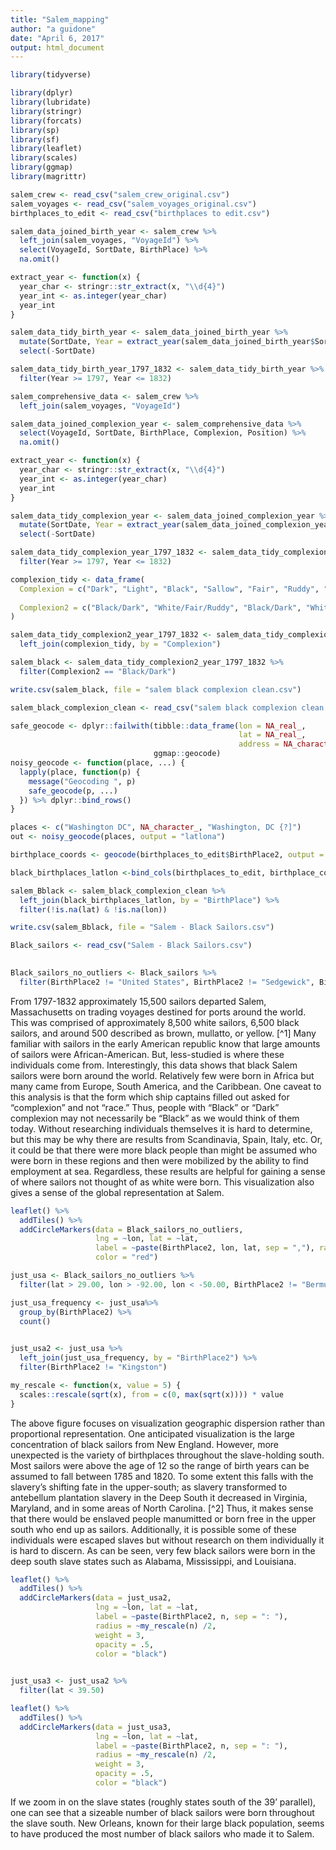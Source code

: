 ```yaml
---
title: "Salem_mapping"
author: "a guidone"
date: "April 6, 2017"
output: html_document
---
```


```r

library(tidyverse)

```

```r
library(dplyr)
library(lubridate)
library(stringr)
library(forcats)
library(sp)                  
library(sf)                  
library(leaflet)             
library(scales) 
library(ggmap)
library(magrittr)
```

```r
salem_crew <- read_csv("salem_crew_original.csv")
salem_voyages <- read_csv("salem_voyages_original.csv")
birthplaces_to_edit <- read_csv("birthplaces to edit.csv")
```

```r

salem_data_joined_birth_year <- salem_crew %>% 
  left_join(salem_voyages, "VoyageId") %>% 
  select(VoyageId, SortDate, BirthPlace) %>%
  na.omit()

extract_year <- function(x) {
  year_char <- stringr::str_extract(x, "\\d{4}") 
  year_int <- as.integer(year_char)
  year_int
}

salem_data_tidy_birth_year <- salem_data_joined_birth_year %>% 
  mutate(SortDate, Year = extract_year(salem_data_joined_birth_year$SortDate)) %>%
  select(-SortDate)

salem_data_tidy_birth_year_1797_1832 <- salem_data_tidy_birth_year %>%
  filter(Year >= 1797, Year <= 1832)
```

```r

salem_comprehensive_data <- salem_crew %>% 
  left_join(salem_voyages, "VoyageId")
```

```r
salem_data_joined_complexion_year <- salem_comprehensive_data %>% 
  select(VoyageId, SortDate, BirthPlace, Complexion, Position) %>%
  na.omit()
```

```r

extract_year <- function(x) {
  year_char <- stringr::str_extract(x, "\\d{4}") 
  year_int <- as.integer(year_char)
  year_int
}
```

```r

salem_data_tidy_complexion_year <- salem_data_joined_complexion_year %>% 
  mutate(SortDate, Year = extract_year(salem_data_joined_complexion_year$SortDate)) %>%
  select(-SortDate)
```

```r

salem_data_tidy_complexion_year_1797_1832 <- salem_data_tidy_complexion_year %>%
  filter(Year >= 1797, Year <= 1832)

```

```r

complexion_tidy <- data_frame(
  Complexion = c("Dark", "Light", "Black", "Sallow", "Fair", "Ruddy", "Sandy", "Brown", "Yellow","?", "Dark?", "Mulatto", "Florid", "Sambo", "Black (yellow)", "Quadroon", "Pale", "Very Black", "Bright yellow", "Negro", "Fresh", "Lambs?", "Very Dark", "Colored", "Mixed","Very black", "Burnt", "Dark Olive", "Fairish", "Clear/Ruddy", "Fair Ruddy", "Rather Fair", "Clear", "Tawny", "Swarthy", "Light and Fres", "Dark Brown", "Indian", "African", "Black man", "Dark brown", "Light Brown", "Ruddy Brown","Brownish", "Pink?", "Rather Light", "Fairish?"),
  
  Complexion2 = c("Black/Dark", "White/Fair/Ruddy", "Black/Dark", "White/Fair/Ruddy", "White/Fair/Ruddy", "White/Fair/Ruddy", "White/Fair/Ruddy", "Brown/Mulatto", "Yellow/Olive", "Unknown", "Black/Dark", "Brown/Mulatto", "White/Fair/Ruddy", "Black/Dark", "Black/Dark", "Brown/Mulatto", "White/Fair/Ruddy", "Black/Dark", "White/Fair/Ruddy", "Black/Dark", "White/Fair/Ruddy", "Unknown", "Black/Dark", "Black/Dark", "Brown/Mulatto", "Black/Dark", "White/Fair/Ruddy", "Yellow/Olive", "White/Fair/Ruddy", "White/Fair/Ruddy", "White/Fair/Ruddy", "White/Fair/Ruddy", "White/Fair/Ruddy", "Brown/Mulatto", "Yellow/Olive", "White/Fair/Ruddy", "Black/Dark", "Indian", "Black/Dark", "Black/Dark", "Black/Dark", "Brown/Mulatto", "Brown/Mulatto", "Brown/Mulatto", "White/Fair/Ruddy", "White/Fair/Ruddy", "White/Fair/Ruddy")
)
```

```r
salem_data_tidy_complexion2_year_1797_1832 <- salem_data_tidy_complexion_year_1797_1832 %>%
  left_join(complexion_tidy, by = "Complexion")
```


```r

salem_black <- salem_data_tidy_complexion2_year_1797_1832 %>% 
  filter(Complexion2 == "Black/Dark")

```

```r
write.csv(salem_black, file = "salem black complexion clean.csv")
```

```r
salem_black_complexion_clean <- read_csv("salem black complexion clean.csv")
```

```r

safe_geocode <- dplyr::failwith(tibble::data_frame(lon = NA_real_,
                                                   lat = NA_real_,
                                                   address = NA_character_),
                                ggmap::geocode)
noisy_geocode <- function(place, ...) {
  lapply(place, function(p) {
    message("Geocoding ", p)
    safe_geocode(p, ...)
  }) %>% dplyr::bind_rows()
}

places <- c("Washington DC", NA_character_, "Washington, DC {?]")
out <- noisy_geocode(places, output = "latlona")

```

```r
birthplace_coords <- geocode(birthplaces_to_edit$BirthPlace2, output = "latlona")

```

```r

black_birthplaces_latlon <-bind_cols(birthplaces_to_edit, birthplace_coords)

```

```r

salem_Bblack <- salem_black_complexion_clean %>% 
  left_join(black_birthplaces_latlon, by = "BirthPlace") %>% 
  filter(!is.na(lat) & !is.na(lon))

```

```r
write.csv(salem_Bblack, file = "Salem - Black Sailors.csv")
```

```r
Black_sailors <- read_csv("Salem - Black Sailors.csv")
  
```


```r
Black_sailors_no_outliers <- Black_sailors %>% 
  filter(BirthPlace2 != "United States", BirthPlace2 != "Sedgewick", BirthPlace2 != "Washington", BirthPlace2 != "Leghorn", BirthPlace2 != "St Sebastian", BirthPlace2 != "St Helena", BirthPlace2 != "Batavia", BirthPlace2 != "Corunna", BirthPlace2 != "Washington, Deleware", BirthPlace2 != "Gluckstadt, Denmark")
```

From 1797-1832 approximately 15,500 sailors departed Salem, Massachusetts on trading voyages destined for ports around the world. This was comprised of approximately 8,500 white sailors, 6,500 black sailors, and around 500 described as brown, mullatto, or yellow. [^1]  Many familiar with sailors in the early American republic know that large amounts of sailors were African-American. But, less-studied is where these individuals come from. Interestingly, this data shows that black Salem sailors were born around the world. Relatively few were born in Africa but many came from Europe, South America, and the Caribbean. One caveat to this analysis is that the form which ship captains filled out asked for “complexion” and not “race.” Thus, people with “Black” or “Dark” complexion may not necessarily be “Black” as we would think of them today. Without researching individuals themselves it is hard to determine, but this may be why there are results from Scandinavia, Spain, Italy, etc. Or, it could be that there were more black people than might be assumed who were born in these regions and then were mobilized by the ability to find employment at sea. Regardless, these results are helpful for gaining a sense of where sailors not thought of as white were born. This visualization also gives a sense of the global representation at Salem.

```r
leaflet() %>%
  addTiles() %>%
  addCircleMarkers(data = Black_sailors_no_outliers,
                   lng = ~lon, lat = ~lat,
                   label = ~paste(BirthPlace2, lon, lat, sep = ","), radius = .5, weight = 2,
                   color = "red")

```

```r
just_usa <- Black_sailors_no_outliers %>% 
  filter(lat > 29.00, lon > -92.00, lon < -50.00, BirthPlace2 != "Bermuda", BirthPlace2 != "St Johns", BirthPlace2 != "Dunkirk", BirthPlace2 != "St Nichols")
```


```r
just_usa_frequency <- just_usa%>% 
  group_by(BirthPlace2) %>% 
  count()
  

```


```r
just_usa2 <- just_usa %>% 
  left_join(just_usa_frequency, by = "BirthPlace2") %>% 
  filter(BirthPlace2 != "Kingston")
```


```r
my_rescale <- function(x, value = 5) {
  scales::rescale(sqrt(x), from = c(0, max(sqrt(x)))) * value
}
```

The above figure focuses on visualization geographic dispersion rather than proportional representation. One anticipated visualization is the large concentration of black sailors from New England. However, more unexpected is the variety of birthplaces throughout the slave-holding south. Most sailors were above the age of 12 so the range of birth years can be assumed to fall between 1785 and 1820. To some extent this falls with the slavery’s shifting fate in the upper-south; as slavery transformed to antebellum plantation slavery in the Deep South it decreased in Virginia, Maryland, and in some areas of North Carolina. [^2] Thus, it makes sense that there would be enslaved people manumitted or born free in the upper south who end up as sailors. Additionally, it is possible some of these individuals were escaped slaves but without research on them individually it is hard to discern. As can be seen, very few black sailors were born in the deep south slave states such as Alabama, Mississippi, and Louisiana. 


```r
leaflet() %>% 
  addTiles() %>% 
  addCircleMarkers(data = just_usa2,
                   lng = ~lon, lat = ~lat,
                   label = ~paste(BirthPlace2, n, sep = ": "), 
                   radius = ~my_rescale(n) /2, 
                   weight = 3,
                   opacity = .5,
                   color = "black")
                   
```





```r
just_usa3 <- just_usa2 %>% 
  filter(lat < 39.50)
```




```r
leaflet() %>% 
  addTiles() %>% 
  addCircleMarkers(data = just_usa3,
                   lng = ~lon, lat = ~lat,
                   label = ~paste(BirthPlace2, n, sep = ": "), 
                   radius = ~my_rescale(n) /2, 
                   weight = 3,
                   opacity = .5,
                   color = "black")
```

If we zoom in on the slave states (roughly states south of the 39’ parallel), one can see that a sizeable number of black sailors were born throughout the slave south. New Orleans, known for their large black population, seems to have produced the most number of black sailors who made it to Salem. 

